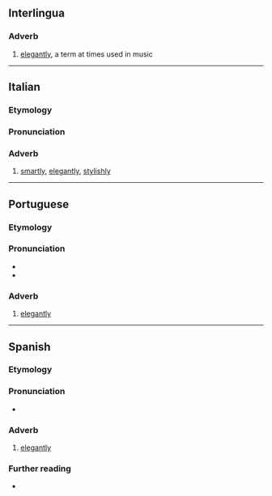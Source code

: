 ==Interlingua==

===Adverb===
{{head|ia|adverb}}

# [[elegantly]], a term at times used in music

----

==Italian==

===Etymology===
{{suffix|it|elegante|mente}}

===Pronunciation===
{{it-pr|eleganteménte}}

===Adverb===
{{it-adv}}

# [[smartly]], [[elegantly]], [[stylishly]]

----

==Portuguese==

===Etymology===
{{pt-etym-mente|elegante}}

===Pronunciation===
{{pt-IPA}}
* {{hyphenation|pt|e|le|gan|te|men|te}}
* {{rhymes|pt|ẽtɨ|s=6}}

===Adverb===
{{pt-adv}}

# [[elegantly]]

----

==Spanish==

===Etymology===
{{suffix|es|elegante|mente}}

===Pronunciation===
{{es-IPA}}
* {{hyphenation|es|e|le|gan|te|men|te}}

===Adverb===
{{es-adv}}

# [[elegantly]]

===Further reading===
* {{R:es:DRAE}}